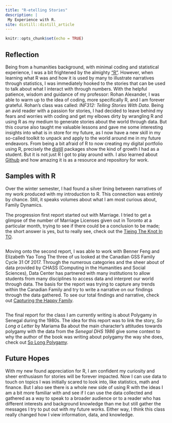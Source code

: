 ```yaml
---
title: "R-etelling Stories"
description: |
 My Experience with R.
site: distill::distill_article
---
```


```r
knitr::opts_chunk$set(echo = TRUE)
```

## Reflection
Being from a humanities background, with minimal coding and statistical experience, I was a bit frightened by the almighty ["R"](https://www.r-project.org/). However, when learning what R was and how it is used by many to illustrate narratives through statistics, I was immediately hooked to the stories that can be used to talk about what I interact with through numbers. With the helpful patience, wisdom and guidance of my professor: Rohan Alexander, I was able to warm up to the idea of coding, more specifically R, and I am forever grateful. Rohan's class was called: *INF312: Telling Stories With Data*. Being an avid reader with a passion for stories, I had decided to leave behind my fears and worries with coding and get my elbows dirty by wrangling R and using R as my medium to generate stories about the world through data. But this course also taught me valuable lessons and gave me some interesting insights into what is in store for my future, as I now have a new skill in my so-called toolkit to unpack and apply to the world around me in my future endeavors. From being a bit afraid of R to now creating my digital portfolio using R, precisely the [distill](https://rstudio.github.io/distill/) packages show the kind of growth I had as a student. But it is not just R I got to play around with. I also learned about [Github](https://github.com/bosconic) and how amazing it is as a resource and repository for work.

## Samples with R
Over the winter semester, I had found a silver lining between narratives of my work produced with my introduction to R. This connection was entirely by chance. Still, it speaks volumes about what I am most curious about, Family Dynamics. 

The progression first report started out with Marriage. I tried to get a glimpse of the number of Marriage Licenses given out in Toronto at a particular month, trying to see if there could be a conclusion to be made; the short answer is yes, but to really see, check out the [Tieing The Knot In TO](https://github.com/bosconic/Tieing-The-Knot-In-TO).

<!-- Got to add a graph from report to give some visiuals-->
```r

```


Moving onto the second report, I was able to work with Benner Feng and Elizabeth Yao Tong The three of us looked at the Canadian GSS Family Cycle 31 Of 2017. Through the numerous categories and the sheer about of data provided by CHASS (Computing in the Humanities and Social Sciences), Data Center has partnered with many institutions to allow students from many disciplines to access data and interpret our world through data. The basis for the report was trying to capture any trends within the Canadian Family and try to write a narrative on our findings through the data gathered. To see our total findings and narrative, check out [Capturing the Happy Family](https://github.com/bosconic/Capturing_the_Happy_Family).

<!-- Got to add a graph from report to give some visiuals-->
```r

```


The final report for the class I am currently writing is about Polygamy in Senegal during the 1980s. The idea for this report was to link the story, *So Long a Letter* by Mariama Ba about the main character's attitudes towards polygamy with the data from the *Senegal DHS 1986* give some context to why the author of the book was writing about polygamy the way she does, check out [So Long Polygamy](https://github.com/bosconic/SoLongPolygamy).

<!-- Insert Link and more info about topic when time comes, add potential R Chunk?-->


## Future Hopes

With my new found appreciation for R, I am confident my curiosity and sheer enthusiasm for stories will be forever impacted. Now I can use data to touch on topics I was initially scared to look into, like statistics, math and finance. But I also see there is a whole new side of using R with the ideas I am a bit more familiar with and see if I can use the data collected and gathered as a way to speak to a broader audience or to a reader who has different interests and background knowledge than me but still gather the messages I try to put out with my future works. Either way, I think this class really changed how I view information, data, and knowledge. 